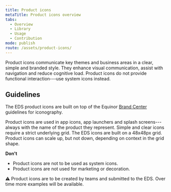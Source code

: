```yaml
---
title: Product icons
metaTitle: Product icons overview
tabs:
  - Overview
  - Library
  - Usage
  - Contribution
mode: publish
route: /assets/product-icons/
---
```


Product icons communicate key themes and business areas in a clear, simple and branded style. They enhance visual communication, assist with navigation and reduce cognitive load. Product icons do not provide functional interaction---use system icons instead.

<!--One to two sentences as an introduction to the component-->

## Guidelines

<!--List how to use it, sizes, widths, grid interactions, color allowances -->

The EDS product icons are built on top of the Equinor [Brand Center](https://communicationtoolbox.equinor.com/brandcenter/en/equinorbc/component/default/103 'Brand Center Toolbox Guidelines') guidelines for iconography.

Product icons are used in app icons, app launchers and splash screens---always with the name of the product they represent. Simple and clear icons require a strict underlying grid. The EDS icons are built on a 48x48px grid. Product icons can scale up, but not down, depending on context in the grid shape.

**Don't**

<!--Bullet point list if needed -->

- Product icons are not to be used as system icons.
- Product icons are not used for marketing or decoration.

<FigmaImage
  url="https://www.figma.com/file/BQjYMxdSdgRkdhKTDDU7L4KU/Assets?node-id=2%3A4"
  alt="Figma design for product icons"
/>

:warning: Product icons are to be created by teams and submitted to the EDS. Over time more examples will be available.
